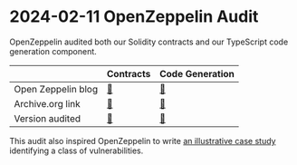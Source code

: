# 2024-02-11 OpenZeppelin Audit

OpenZeppelin audited both our Solidity contracts and our TypeScript code generation component.

| | Contracts | Code Generation |
| - | - | - |
| Open Zeppelin blog | [🔗](https://blog.openzeppelin.com/mud-audit) | [🔗](https://blog.openzeppelin.com/mud-code-generation-audit) |
| Archive.org link   | [🔗](https://web.archive.org/web/20240325225632/https://blog.openzeppelin.com/mud-audit) | [🔗](https://web.archive.org/web/20240309202239/https://blog.openzeppelin.com/mud-code-generation-audit) |
| Version audited | [🔗](https://github.com/latticexyz/mud/tree/12a9eb1afb18a7f7cb43d774cabb2d5af7c74e6b) | [🔗](https://github.com/latticexyz/mud/tree/f6133591a86eb169a7b1b2b8d342733a887af610)

This audit also inspired OpenZeppelin to write [an illustrative case study](https://blog.openzeppelin.com/why-your-code-needs-to-be-self-contained) identifying a class of vulnerabilities.